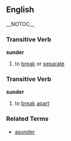 == English == __NOTOC__
=== Transitive Verb ===
'''sunder'''
# to [[break]] or [[separate]]

=== Transitive Verb ===
'''sunder'''
# to [[break]] [[apart]]

=== Related Terms ===
*[[asunder]]